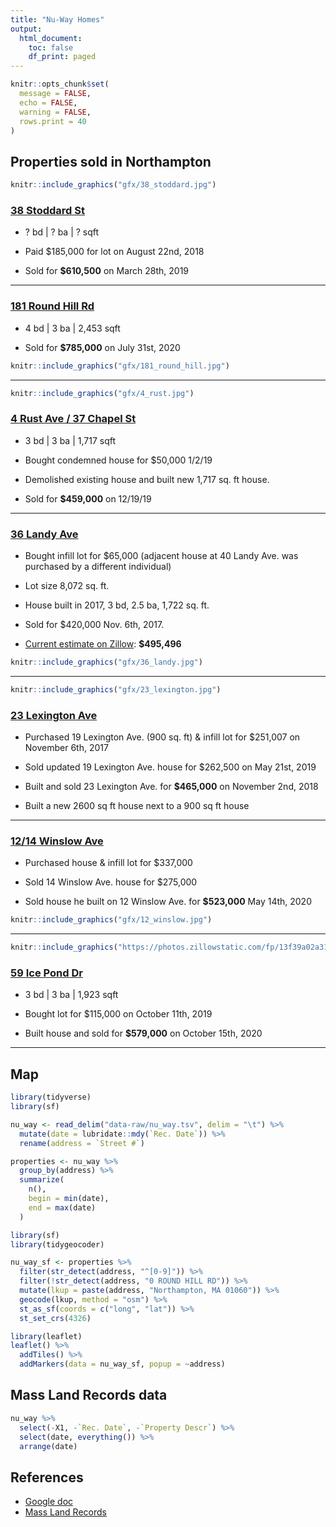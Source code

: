 ```yaml
---
title: "Nu-Way Homes"
output:
  html_document:
    toc: false
    df_print: paged
---
```


```r
knitr::opts_chunk$set(
  message = FALSE, 
  echo = FALSE,
  warning = FALSE,
  rows.print = 40
)
```


## Properties sold in Northampton

<div class="row">
  <div class="col-sm-4">

```r
knitr::include_graphics("gfx/38_stoddard.jpg")
```

  </div>
  <div class="col-sm-8">

### [38 Stoddard St](https://www.zillow.com/homedetails/38-Stoddard-St-Northampton-MA-01060/2084411191_zpid/)

- ? bd | ? ba | ? sqft
- Paid $185,000 for lot on August 22nd, 2018
- Sold for **$610,500** on March 28th, 2019

  </div>
</div>

<hr>

<div class="row">
  <div class="col-sm-8">

### [181 Round Hill Rd](https://www.zillow.com/homes/181-round-hill-rd_rb/309911123_zpid/)

- 4 bd | 3 ba | 2,453 sqft
- Sold for **$785,000** on July 31st, 2020


  </div>
  <div class="col-sm-4">

```r
knitr::include_graphics("gfx/181_round_hill.jpg")
```

  </div>
</div>

<hr>

<div class="row">
  <div class="col-sm-4">

```r
knitr::include_graphics("gfx/4_rust.jpg")
```

  </div>
  <div class="col-sm-8">

### [4 Rust Ave / 37 Chapel St](https://www.zillow.com/homedetails/4-Rust-Ave-Northampton-MA-01060/2082525101_zpid/)

- 3 bd | 3 ba | 1,717 sqft
- Bought condemned house for $50,000 1/2/19
- Demolished existing house and built new 1,717 sq. ft house.
- Sold for **$459,000** on 12/19/19



  </div>
</div>

<hr>

<div class="row">

  <div class="col-sm-8">

### [36 Landy Ave](https://www.zillow.com/homes/36-landy-ave_rb/123115388_zpid/)

- Bought infill lot for $65,000 (adjacent house at 40 Landy Ave. was purchased by a different individual)
- Lot size 8,072 sq. ft.
- House built in 2017, 3 bd, 2.5 ba, 1,722 sq. ft.
- Sold for $420,000 Nov. 6th, 2017.
- [Current estimate on Zillow](https://www.zillow.com/homes/36-landy-ave_rb/123115388_zpid/): **$495,496**

  </div>
  <div class="col-sm-4">

```r
knitr::include_graphics("gfx/36_landy.jpg")
```

  </div>

</div>

<hr>

<div class="row">
  <div class="col-sm-4">

```r
knitr::include_graphics("gfx/23_lexington.jpg")
```

  </div>
  <div class="col-sm-8">

### [23 Lexington Ave](https://www.zillow.com/homes/23-Lexington-Ave-Northampton,-MA,-01062_rb/2087867222_zpid/)

- Purchased 19 Lexington Ave. (900 sq. ft) & infill lot for $251,007 on November 6th, 2017
- Sold updated 19 Lexington Ave. house for $262,500 on May 21st, 2019
- Built and sold 23 Lexington Ave. for **$465,000** on November 2nd, 2018
- Built a new 2600 sq ft house next to a 900 sq ft house



  </div>
</div>

<hr>

<div class="row">

  <div class="col-sm-8">

### [12/14 Winslow Ave](https://www.zillow.com/homedetails/12-Winslow-Ave-Northampton-MA-01062/309911113_zpid/)

- Purchased house & infill lot for $337,000
- Sold 14 Winslow Ave. house for $275,000
- Sold house he built on 12 Winslow Ave. for **$523,000** May 14th, 2020



  </div>
  <div class="col-sm-4">

```r
knitr::include_graphics("gfx/12_winslow.jpg")
```

  </div>
</div>

<hr>

<div class="row">
  <div class="col-sm-4">

```r
knitr::include_graphics("https://photos.zillowstatic.com/fp/13f39a02a31c37e981ac9a63c9994e24-cc_ft_384.jpg")
```

  </div>
  <div class="col-sm-8">

### [59 Ice Pond Dr](https://www.zillow.com/homes/59-Ice-Pond-Dr-Northampton,-MA,-01062_rb/123892070_zpid/)

- 3 bd | 3 ba | 1,923 sqft
- Bought lot for $115,000 on October 11th, 2019
- Built house and sold for **$579,000** on October 15th, 2020 


  </div>
</div>

<hr>

## Map

```r
library(tidyverse)
library(sf)

nu_way <- read_delim("data-raw/nu_way.tsv", delim = "\t") %>%
  mutate(date = lubridate::mdy(`Rec. Date`)) %>%
  rename(address = `Street #`)

properties <- nu_way %>%
  group_by(address) %>%
  summarize(
    n(), 
    begin = min(date),
    end = max(date)
  )

library(sf)
library(tidygeocoder)

nu_way_sf <- properties %>%
  filter(str_detect(address, "^[0-9]")) %>%
  filter(!str_detect(address, "0 ROUND HILL RD")) %>%
  mutate(lkup = paste(address, "Northampton, MA 01060")) %>%
  geocode(lkup, method = "osm") %>%
  st_as_sf(coords = c("long", "lat")) %>%
  st_set_crs(4326)
```

```r
library(leaflet)
leaflet() %>%
  addTiles() %>% 
  addMarkers(data = nu_way_sf, popup = ~address)
```

## Mass Land Records data

```r
nu_way %>%
  select(-X1, -`Rec. Date`, -`Property Descr`) %>%
  select(date, everything()) %>%
  arrange(date)
```


## References

- [Google doc](https://docs.google.com/document/d/15OIC5T3rKYy7OcPmK5tzOjbN8xw05lpU/)
- [Mass Land Records](https://www.masslandrecords.com/Hampshire/default.aspx)